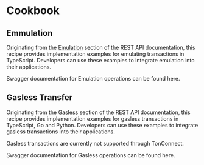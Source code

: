 
# Cookbook

## Emmulation

Originating from the [Emulation](/tonapi/rest-api/emulation) section of the REST API documentation, this recipe provides implementation examples for emulating transactions in TypeScript. Developers can use these examples to integrate emulation into their applications.

Swagger documentation for Emulation operations can be found <ExternalLink href={getLinkToSwaggerTag(SWAGGER_TAGS.EMULATION)}>here</ExternalLink>.

<ExampleTabs>
  <ExampleTab label="TypeScript">
    <EmulationTs />
  </ExampleTab>
</ExampleTabs>

## Gasless Transfer

Originating from the [Gasless](/tonapi/rest-api/gasless) section of the REST API documentation, this recipe provides implementation examples for gasless transactions in TypeScript, Go and Python. Developers can use these examples to integrate gasless transactions into their applications.

<Callout type="warning" emoji="ℹ️">
  Gasless transactions are currently not supported through TonConnect.
</Callout>

Swagger documentation for Gasless operations can be found <ExternalLink href={getLinkToSwaggerTag(SWAGGER_TAGS.GASLESS)}>here</ExternalLink>.

<ExampleTabs>
  <ExampleTab label="TypeScript">
    <GaslessTs />
  </ExampleTab>

  <ExampleTab label="JS (with fetch)">
    <GaslessJs />
  </ExampleTab>

  <ExampleTab label="Go">
    <GaslessGo />
  </ExampleTab>

  <ExampleTab label="Python">
    <GaslessPy />
  </ExampleTab>
</ExampleTabs>
